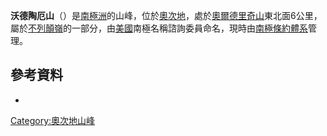 {{coord|80|6|S|158|33|E|display=title}}

'''沃德陶厄山'''（{{lang-en|Ward Tower}}）是[[南極洲|南極洲]]的山峰，位於[[奧次地|奧次地]]，處於[[奧爾德里奇山|奧爾德里奇山]]東北面6公里，屬於[[不列顛嶺|不列顛嶺]]的一部分，由[[美國|美國]]南極名稱諮詢委員命名，現時由[[南極條約體系|南極條約體系]]管理。

==參考資料==
*{{usgs-gazetteer}}

{{DEFAULTSORT:Ward Tower}}
[[Category:奧次地山峰|Category:奧次地山峰]]


{{OatesLand-geo-stub}}